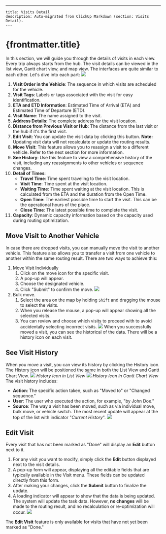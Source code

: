 ---
    title: Visits Detail
    description: Auto-migrated from ClickUp Markdown (section: Visits Detail).
    ---

# {frontmatter.title}

In this section, we will guide you through the details of visits in each view. Every trip always starts from the hub. The visit details can be viewed in the list view, Gantt chart view, and map view. The interfaces are quite similar to each other. Let's dive into each part:
![](https://t3837933.p.clickup-attachments.com/t3837933/32c8dfed-0389-44fa-9a63-b10a4efe5fa2/image.png)

1. **Visit Order in the Vehicle**: The sequence in which visits are scheduled for the vehicle.
2. **Visit Tags**: Labels or tags associated with the visit for easy identification.
3. **ETA and ETD Information**: Estimated Time of Arrival (ETA) and Estimated Time of Departure (ETD).
4. **Visit Name**: The name assigned to the visit.
5. **Address Details**: The complete address for the visit location.
6. **Distance from Previous Visit or Hub**: The distance from the last visit or the hub if it's the first visit.
7. **Edit Visit**: You can update the visit data by clicking this button. **Note:** Updating visit data will not recalculate or update the routing results.
8. **Move Visit**: This feature allows you to reassign a visit to a different vehicle. Refer to the next section for more information.
9. **See History**: Use this feature to view a comprehensive history of the visit, including any reassignments to other vehicles or sequence changes.
10. **Detail of Times**:
    *   **Travel Time**: Time spent traveling to the visit location.
    *   **Visit Time**: Time spent at the visit location.
    *   **Waiting Time**: Time spent waiting at the visit location. This is calculated from the ETA and the duration from the Open Time.
    *   **Open Time**: The earliest possible time to start the visit. This can be the operational hours of the place.
    *   **Close Time**: The latest possible time to complete the visit.
11. **Capacity**: Dynamic capacity information based on the capacity used during routing optimization.
## Move Visit to Another Vehicle
In case there are dropped visits, you can manually move the visit to another vehicle. This feature also allows you to transfer a visit from one vehicle to another within the same routing result. There are two ways to achieve this:
1. Move Visit Individually
    1. Click on the move icon for the specific visit.
    2. A pop-up will appear.
    3. Choose the designated vehicle.
    4. Click "Submit" to confirm the move.
![](https://t3837933.p.clickup-attachments.com/t3837933/d0e4a4e7-0008-4729-bc74-02d2a9d7b8ba/image.png)
1. Bulk move.
    1. Select the area on the map by holding `Shift` and dragging the mouse to select the visits.
    2. When you release the mouse, a pop-up will appear showing all the selected visits.
    3. You can review and choose which visits to proceed with to avoid accidentally selecting incorrect visits.
![](https://t3837933.p.clickup-attachments.com/t3837933/e3dbbf41-b0e2-4d3b-8aa5-b5e531eff527/image.png)
When you successfully moved a visit, you can see the historical of the data. There will be a history icon on each visit.
## See Visit History
When you move a visit, you can view its history by clicking the History icon. The History icon will be positioned the same in both the List View and Gantt Chart View.
![](https://t3837933.p.clickup-attachments.com/t3837933/c5571613-2ce1-45a3-85c1-556080e94c38/image.png)
_History Icon in List View_
![](https://t3837933.p.clickup-attachments.com/t3837933/8372e73a-a588-455c-8bba-a22e8e0b9455/image.png)
_History Icon in Gantt Chart View_
The visit history includes:
*   **Action**: The specific action taken, such as "Moved to" or "Changed sequence."
*   **User**: The user who executed the action, for example, "by John Doe."
*   **Source**: The way a visit has been moved, such as via individual move, bulk move, or vehicle switch.
The most recent update will appear at the top of the list with indicator "_Current History_".
![](https://t3837933.p.clickup-attachments.com/t3837933/7b8d4e38-907b-4610-b13a-bed7f15d6cda/image.png)
## Edit Visit
Every visit that has not been marked as "Done" will display an **Edit** button next to it.
1. For any visit you want to modify, simply click the **Edit** button displayed next to the visit details.
2. A pop-up form will appear, displaying all the editable fields that are typically available in the Visit menu. These fields can be updated directly from this form.
3. After making your changes, click the **Submit** button to finalize the update.
4. A loading indicator will appear to show that the data is being updated.
The system will update the task data. However, **no changes** will be made to the routing result, and no recalculation or re-optimization will occur.
![](https://t3837933.p.clickup-attachments.com/t3837933/36a72f75-7173-40b3-8b86-ddffb2fb4b04/image.png)

The **Edit Visit** feature is only available for visits that have not yet been marked as "Done."
